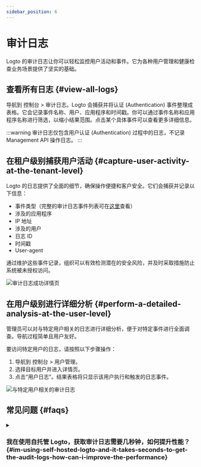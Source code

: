 ```yaml
---
sidebar_position: 6
---
```


# 审计日志

Logto 的审计日志让你可以轻松监控用户活动和事件。它为各种用户管理和健康检查业务场景提供了坚实的基础。

## 查看所有日志 \{#view-all-logs}

导航到 <CloudLink to="/audit-logs">控制台 > 审计日志</CloudLink>。Logto 会捕获并将认证 (Authentication) 事件整理成表格。它会记录事件名称、用户、应用程序和时间戳。你可以通过事件名称和应用程序名称进行筛选，以缩小结果范围。点击某个具体事件可以查看更多详细信息。

:::warning
审计日志仅包含用户认证 (Authentication) 过程中的日志，不记录 Management API 操作日志。
:::

## 在租户级别捕获用户活动 \{#capture-user-activity-at-the-tenant-level}

Logto 的日志提供了全面的细节，确保操作便捷和客户安全。它们会捕获并记录以下信息：

- 事件类型（完整的审计日志事件列表可在[这里](/developers/audit-logs/event-types)查看）
- 涉及的应用程序
- IP 地址
- 涉及的用户
- 日志 ID
- 时间戳
- User-agent

通过维护这些事件记录，组织可以有效检测潜在的安全风险，并及时采取措施防止系统被未授权访问。

<img src="/img/assets/audit-log-success-details-page.png" alt="审计日志成功详情页" />

## 在用户级别进行详细分析 \{#perform-a-detailed-analysis-at-the-user-level}

管理员可以对与特定用户相关的日志进行详细分析，便于对特定事件进行全面调查。导航过程简单且用户友好。

要访问特定用户的日志，请按照以下步骤操作：

1. 导航到 <CloudLink to="/users">控制台 > 用户管理</CloudLink>。
2. 选择目标用户并进入详情页。
3. 点击“用户日志”。结果表格将只显示该用户执行和触发的日志事件。

<img src="/img/assets/audit-logs-related-to-specific-user.png" alt="与特定用户相关的审计日志" />

## 常见问题 \{#faqs}

<details>
<summary>

### 我在使用自托管 Logto，获取审计日志需要几秒钟，如何提升性能？ \{#im-using-self-hosted-logto-and-it-takes-seconds-to-get-the-audit-logs-how-can-i-improve-the-performance}

</summary>

OSS 用户应定期添加 cronjob 清理过期的审计日志。

</details>
